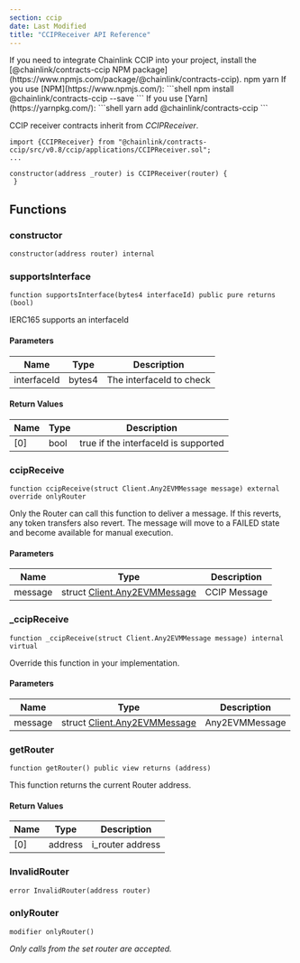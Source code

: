 ```yaml
---
section: ccip
date: Last Modified
title: "CCIPReceiver API Reference"
---
```



<Aside type="note" title="Add Chainlink CCIP to your project">
   If you need to integrate Chainlink CCIP into your project, install the [@chainlink/contracts-ccip NPM package](https://www.npmjs.com/package/@chainlink/contracts-ccip).

   <Tabs sharedStore="package" client:visible>
   <Fragment slot="tab.1">npm</Fragment>
   <Fragment slot="tab.2">yarn</Fragment>
   <Fragment slot="panel.1">
   If you use [NPM](https://www.npmjs.com/):
   ```shell
   npm install @chainlink/contracts-ccip --save
   ```
   </Fragment>
   <Fragment slot="panel.2">
   If you use [Yarn](https://yarnpkg.com/):
   ```shell
   yarn add @chainlink/contracts-ccip
   ```
   </Fragment>
   </Tabs>
</Aside>

CCIP receiver contracts inherit from _CCIPReceiver_.

```solidity
import {CCIPReceiver} from "@chainlink/contracts-ccip/src/v0.8/ccip/applications/CCIPReceiver.sol";
...

constructor(address _router) is CCIPReceiver(router) {
 }
```

## Functions

### constructor

```solidity
constructor(address router) internal
```

### supportsInterface

```solidity
function supportsInterface(bytes4 interfaceId) public pure returns (bool)
```

IERC165 supports an interfaceId

#### Parameters

| Name        | Type   | Description              |
| ----------- | ------ | ------------------------ |
| interfaceId | bytes4 | The interfaceId to check |

#### Return Values

| Name | Type | Description                          |
| ---- | ---- | ------------------------------------ |
| [0]  | bool | true if the interfaceId is supported |

### ccipReceive

```solidity
function ccipReceive(struct Client.Any2EVMMessage message) external  override onlyRouter
```

Only the Router can call this function to deliver a message.
If this reverts, any token transfers also revert. The message
will move to a FAILED state and become available for manual execution.

#### Parameters

| Name    | Type                                                                      | Description  |
| ------- | ------------------------------------------------------------------------- | ------------ |
| message | struct [Client.Any2EVMMessage](/ccip/api-reference/client#any2evmmessage) | CCIP Message |

### \_ccipReceive

```solidity
function _ccipReceive(struct Client.Any2EVMMessage message) internal virtual
```

Override this function in your implementation.

#### Parameters

| Name    | Type                                                                      | Description    |
| ------- | ------------------------------------------------------------------------- | -------------- |
| message | struct [Client.Any2EVMMessage](/ccip/api-reference/client#any2evmmessage) | Any2EVMMessage |

### getRouter

```solidity
function getRouter() public view returns (address)
```

This function returns the current Router address.

#### Return Values

| Name | Type    | Description      |
| ---- | ------- | ---------------- |
| [0]  | address | i_router address |

### InvalidRouter

```solidity
error InvalidRouter(address router)
```

### onlyRouter

```solidity
modifier onlyRouter()
```

_Only calls from the set router are accepted._
